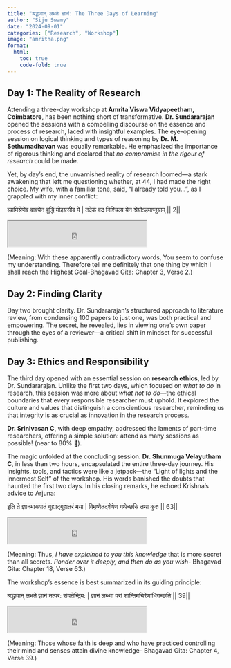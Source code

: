 ```yaml
---
title: "श्रद्धावान् लभते ज्ञानं: The Three Days of Learning"
author: "Siju Swamy"
date: "2024-09-01"
categories: ["Research", "Workshop"]
image: "amritha.png"
format: 
  html:
    toc: true
    code-fold: true
---
```


## Day 1: The Reality of Research

Attending a three-day workshop at **Amrita Viswa Vidyapeetham, Coimbatore**, has been nothing short of transformative. **Dr. Sundararajan** opened the sessions with a compelling discourse on the essence and process of research, laced with insightful examples. The eye-opening session on logical thinking and types of reasoning by **Dr. M. Sethumadhavan** was equally remarkable. He emphasized the importance of rigorous thinking and declared that *no compromise in the rigour of research* could be made. 

Yet, by day's end, the unvarnished reality of research loomed—a stark awakening that left me questioning whether, at 44, I had made the right choice. My wife, with a familiar tone, said, "I already told you…", as I grappled with my inner conflict:

व्यामिश्रेणेव वाक्येन बुद्धिं मोहयसीव मे |
तदेकं वद निश्चित्य येन श्रेयोऽहमाप्नुयाम् || 2||

```{=html}
<iframe width="320" height="60"src="https://cdn.vivekavani.com/wp-content/uploads/2021/08/Bhagavad-Gita-Chapter-3-Verse-2.mp3" title="Listen to the Verses"></iframe>
```

(Meaning: With these apparently contradictory words, You seem to confuse my understanding. Therefore tell me definitely that one thing by which I shall reach the Highest Goal-Bhagavad Gita: Chapter 3, Verse 2.)

## Day 2: Finding Clarity

Day two brought clarity. Dr. Sundararajan’s structured approach to literature review, from condensing 100 papers to just one, was both practical and empowering. The secret, he revealed, lies in viewing one’s own paper through the eyes of a reviewer—a critical shift in mindset for successful publishing. 

## Day 3: Ethics and Responsibility

The third day opened with an essential session on **research ethics**, led by Dr. Sundararajan. Unlike the first two days, which focused on *what to do* in research, this session was more about *what not to do*—the ethical boundaries that every responsible researcher must uphold. It explored the culture and values that distinguish a conscientious researcher, reminding us that integrity is as crucial as innovation in the research process.

**Dr. Srinivasan C**, with deep empathy, addressed the laments of part-time researchers, offering a simple solution: attend as many sessions as possible! (near to 80% 🙂).

The magic unfolded at the concluding session. **Dr. Shunmuga Velayutham C**, in less than two hours, encapsulated the entire three-day journey. His insights, tools, and tactics were like a jetpack—the "Light of lights and the innermost Self" of the workshop. His words banished the doubts that haunted the first two days. In his closing remarks, he echoed Krishna’s advice to Arjuna:


इति ते ज्ञानमाख्यातं गुह्याद्गुह्यतरं मया | विमृष्यैतदशेषेण यथेच्छसि तथा कुरु || 63||

```{=html}
<iframe width="320" height="60"src="https://www.holy-bhagavad-gita.org/public/audio/018_063.mp3" title="Listen to the Verses"></iframe>
```

(Meaning: Thus, *I have explained to you this knowledge* that is more secret than all secrets. *Ponder over it deeply, and then do as you wish*- Bhagavad Gita: Chapter 18, Verse 63.)

The workshop's essence is best summarized in its guiding principle:

श्रद्धावान् लभते ज्ञानं तत्पर: संयतेन्द्रिय: |
ज्ञानं लब्ध्वा परां शान्तिमचिरेणाधिगच्छति || 39||

```{=html}
<iframe width="320" height="60"src="https://www.holy-bhagavad-gita.org/public/audio/004_039.mp3" title="Listen to the Verses"></iframe>
```
(Meaning: Those whose faith is deep and who have practiced controlling their mind and senses attain divine knowledge- Bhagavad Gita: Chapter 4, Verse 39.)